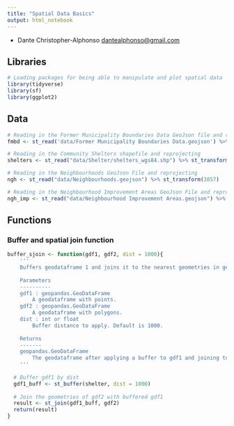 ```yaml
---
title: "Spatial Data Basics"
output: html_notebook
---
```

* Dante Christopher-Alphonso <dantealphonso@gmail.com>

## Libraries
```r
# Loading packages for being able to manipulate and plot spatial data
library(tidyverse)
library(sf)
library(ggplot2)
```

## Data
```r
# Reading in the Former Municipality Boundaries Data GeoJson file and reprojecting
fmbd <- st_read('data/Former Municipality Boundaries Data.geojson') %>% st_transform(3857)

# Reading in the Community Shelters shapefile and reprojecting
shelters <- st_read("data/Shelter/shelters_wgs84.shp") %>% st_transform(3857)

# Reading in the Neighbourhoods GeoJson File and reprojecting
ngh <- st_read("data/Neighbourhoods.geojson") %>% st_transform(3857)

# Reading in the Neighbourhood Improvement Areas GeoJson File and reprojecting
ngh_imp <- st_read("data/Neighbourhood Improvement Areas.geojson") %>% st_transform(3857)
``` 

## Functions
### Buffer and spatial join function
```r
buffer_sjoin <- function(gdf1, gdf2, dist = 1000){
    '''
    Buffers geodataframe 1 and joins it to the nearest geometries in geodataframe 2.
    
    Parameters
    ----------
    gdf1 : geopandas.GeoDataFrame
        A geodataframe with points.
    gdf2 : geopandas.GeoDataFrame
        A geodataframe with polygons.
    dist : int or float
        Buffer distance to apply. Default is 1000.
    
    Returns
    -------
    geopandas.GeoDataFrame
        The geodataframe after applying a buffer to gdf1 and joining to geometries of gdf2.
    '''
  
  # Buffer gdf1 by dist
  gdf1_buff <- st_buffer(shelter, dist = 1000)
  
  # Join the geometries of gdf2 with buffered gdf1
  result <- st_join(gdf1_buff, gdf2)
  return(result)
}
```

